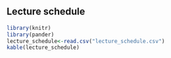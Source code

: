 ## Lecture schedule {#lecture_schedule}

```r
library(knitr)
library(pander)
lecture_schedule<-read.csv("lecture_schedule.csv")
kable(lecture_schedule)
```
